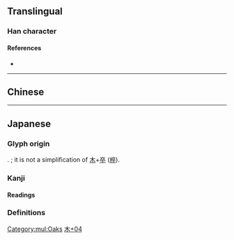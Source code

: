 {{character info}}
==Translingual==
{{stroke order|strokes=8}}

===Han character===
{{Han char|rn=75|rad=木|as=04|sn=8|four=|canj=DKNJ|ids=⿰木卆}}

====References====
* {{Han ref|kx=0517.011|dkj=14576|hdz=21173.091|uh=67A0|ud=26528}}

[[Category:mul:Oaks]]

----

==Chinese==
{{zh-see|樺|v}}

----

==Japanese==

===Glyph origin===
{{ja-etym-kokuji}}. {{Han compound|木|卆}}; it is not a simplification of [[木]]+[[卒]] ([[椊]]).

===Kanji===
{{ja-kanji|grade=c|rs=木04}}

====Readings====
{{ja-readings
|on=
|kun=わく-
}}

===Definitions===
{{ja-kanjitab|わく|yomi=k}}
{{ja-see|わく}}

[[Category:Japanese-only CJKV Characters|木+04]]